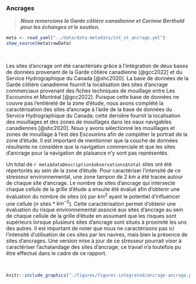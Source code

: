 ### Ancrages {#ancrage}

> ***Nous remercions la Garde côtière canadienne et Corinne Berthold pour les échanges et le soutien.***


```r
meta <- read_yaml("../data/data-metadata/int_st_ancrage.yml")
show_source(meta$rawData)
```

<br/>

Les sites d'ancrage ont été caractérisés grâce à l'intégration de deux bases de données provenant de la Garde côtière canadienne [@gcc2022] et du Service Hydrographique du Canada [@shc2020]. La base de données de la Garde côtière canadienne fournit la localisation des sites d'ancrage commerciaux provenant des fiches techniques de mouillage entre Les Escoumins et Montréal [@gcc2022]. Puisque cette base de données ne couvre pas l'entièreté de la zone d'étude, nous avons complété la caractérisation des sites d'ancrage à l'aide de la base de données du Service Hydrographique du Canada; cette dernière fournit la localisation des mouillages et des zones de mouillages dans les eaux navigables canadiennes [@shc2020]. Nous y avons sélectionné les mouillages et zones de mouillage à l'est des Escoumins afin de compléter le portrait de la zone d'étude. Il est important de mentionner que la couche de données résultante ne considère que la navigation commerciale et que les sites d'ancrage pour la navigation de plaisance n'y sont pas représentés. 

Un total de `r meta$dataDescription$observations$total` sites ont été répertoriés au sein de la zone d'étude. Pour caractériser l'intensité de ce stresseur environnemental, une zone tampon de 2 $km$ a été tracée autour de chaque site d'ancrage. Le nombre de sites d'ancrage qui intersecte chaque cellule de la grille d'étude a ensuite été évalué afin d'obtenir une évaluation du nombre de sites ($n$) par $km^2$ ayant le potentiel d'influencer une cellule ($n$ sites * $km^{-2}$). Cette caractérisation permet d'obtenir une évaluation du risque environnemental associé aux sites d'ancrage au sein de chaque cellule de la grille d'étude en assumant que les risques sont supérieurs lorsque plusieurs sites d'ancrage sont situés à proximité les uns des autres. Il est important de noter que nous ne caractérisons pas ici l'intensité d'utilisation de ces sites par les navires, mais bien la présence de sites d'ancrages. Une version mise à jour de ce stresseur pourrait viser à caractériser l'achalandage des sites d'ancrage; ce travail n'a toutefois pu être effectué dans le cadre de ce rapport.

<br/>

```r
knitr::include_graphics("./figures/figures-integrated/ancrage-ancrage.png")
```

<br>
